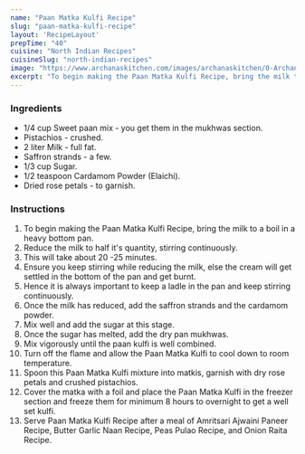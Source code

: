 ---
name: "Paan Matka Kulfi Recipe"
slug: "paan-matka-kulfi-recipe"
layout: 'RecipeLayout'
prepTime: "40"
cuisine: "North Indian Recipes"
cuisineSlug: "north-indian-recipes"
image: "https://www.archanaskitchen.com/images/archanaskitchen/0-Archanas-Kitchen-Recipes/Articles/Pan_Matka_Kulfi_Recipe_4_1600.jpg"
excerpt: "To begin making the Paan Matka Kulfi Recipe, bring the milk to a boil in a heavy bottom pan"
---

### Ingredients

- 1/4 cup Sweet paan mix - you get them in the mukhwas section.
- Pistachios - crushed.
- 2 liter Milk - full fat.
- Saffron strands - a few.
- 1/3 cup Sugar.
- 1/2 teaspoon Cardamom Powder (Elaichi).
- Dried rose petals - to garnish.

### Instructions

1. To begin making the Paan Matka Kulfi Recipe, bring the milk to a boil in a heavy bottom pan.
1. Reduce the milk to half it's quantity, stirring continuously.
1.  This will take about 20 -25 minutes.
1. Ensure you keep stirring while reducing the milk, else the cream will get settled in the bottom of the pan and get burnt.
1. Hence it is always important to keep a ladle in the pan and keep stirring continuously.
1. Once the milk has reduced, add the saffron strands and the cardamom powder.
1. Mix well and add the sugar at this stage.
1. Once the sugar has melted, add the dry pan mukhwas.
1. Mix vigorously until the paan kulfi is well combined.
1. Turn off the flame and allow the Paan Matka Kulfi to cool down to room temperature.
1. Spoon this Paan Matka Kulfi mixture into matkis, garnish with dry rose petals and crushed pistachios.
1. Cover the matka with a foil and place the Paan Matka Kulfi in the freezer section and freeze  them for minimum 8 hours to overnight to get a well set kulfi.
1. Serve Paan Matka Kulfi Recipe after a meal of Amritsari Ajwaini Paneer Recipe, Butter Garlic Naan Recipe, Peas Pulao Recipe, and Onion Raita Recipe.
